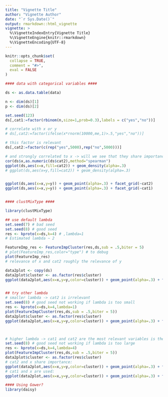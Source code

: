 ```yaml
---
title: "Vignette Title"
author: "Vignette Author"
date: "`r Sys.Date()`"
output: rmarkdown::html_vignette
vignette: >
  %\VignetteIndexEntry{Vignette Title}
  %\VignetteEngine{knitr::rmarkdown}
  %\VignetteEncoding{UTF-8}
---
```


```r
knitr::opts_chunk$set(
  collapse = TRUE,
  comment = "#>",
  eval = FALSE
)
```


```r
#### data with categorical variables ####

ds <- as.data.table(data)

n <- dim(ds)[1]
p <- dim(ds)[2]

set.seed(123)
ds[,cat1:=factor(rbinom(n,size=1,prob=0.3),labels = c("yes","no"))]

# correlate with x or y
# ds[,cat2:=factor(ifelse(x*rnorm(10000,me,1)>.5,"yes","no"))]

# this factor is relevant
ds[,cat2:=factor(c(rep("yes",5000),rep("no",5000)))]

# and strongly correlated to x -> will we see that they share importance? 
cor(ds$x,as.numeric(ds$cat2),method="spearman")
ggplot(ds,aes(x=x,fill=cat2)) + geom_density(alpha=.3)
# ggplot(ds,aes(x=y,fill=cat2)) + geom_density(alpha=.3)


ggplot(ds,aes(x=x,y=y)) + geom_point(alpha=.3) + facet_grid(~cat2)
ggplot(ds,aes(x=x,y=y)) + geom_point(alpha=.3) + facet_grid(~cat1)


#### clustMixType ####

library(clustMixType)

## use default lambda
set.seed(7) # bad seed
set.seed(8) # good seed
res <- kproto(x=ds,k=4) # ,lambda=1
# Estimated lambda ~ 2

FeatureImp_res <- FeatureImpCluster(res,ds,sub = .5,biter = 5)
# plot(FeatureImp_res,color="type") # to debug
plot(FeatureImp_res)
# relevance of x and cat2 roughly the relevance of y

data2plot <- copy(ds)
data2plot$cluster <- as.factor(res$cluster)
ggplot(data2plot,aes(x=x,y=y,color=cluster)) + geom_point(alpha=.3) + facet_grid(~cat2)


## try other lambda
# smaller lambda -> cat2 is irrelevant
set.seed(8) # good seed not working if lambda is too small
res <- kproto(x=ds,k=4,lambda=1)
plot(FeatureImpCluster(res,ds,sub = .5,biter = 5))
data2plot$cluster <- as.factor(res$cluster)
ggplot(data2plot,aes(x=x,y=y,color=cluster)) + geom_point(alpha=.3) + facet_grid(~cat2)



# higher lambda -> cat1 and cat2 are the most relevant variables is the most relevant variable
set.seed(8) # good seed not working if lambda is too large
res <- kproto(x=ds,k=4,lambda=4)
plot(FeatureImpCluster(res,ds,sub = .5,biter = 5))
data2plot$cluster <- as.factor(res$cluster)
# cat2 and x share importance:
ggplot(data2plot,aes(x=x,y=y,color=cluster)) + geom_point(alpha=.3) + facet_grid(~cat2)
# cat1 and x are used:
ggplot(data2plot,aes(x=x,y=y,color=cluster)) + geom_point(alpha=.3) + facet_grid(~cat1)

#### Using Gower?
library(daisy)
```

